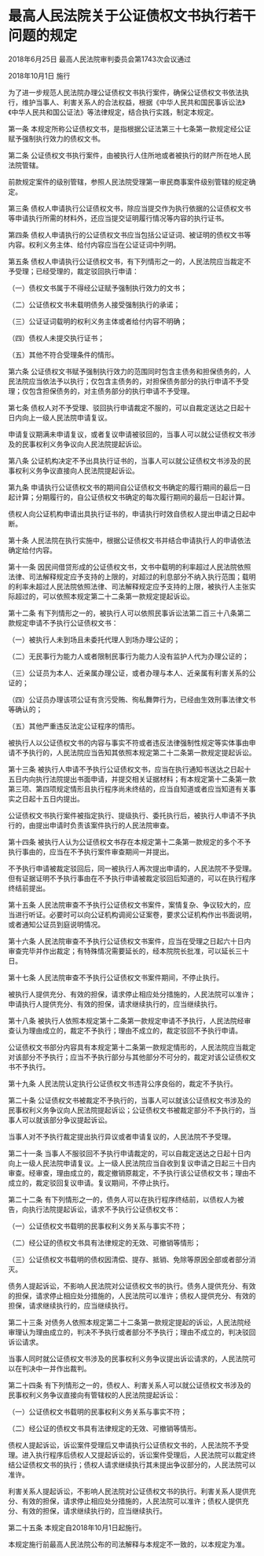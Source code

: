 # 最高人民法院关于公证债权文书执行若干问题的规定

2018年6月25日 最高人民法院审判委员会第1743次会议通过

2018年10月1日 施行

  

为了进一步规范人民法院办理公证债权文书执行案件，确保公证债权文书依法执行，维护当事人、利害关系人的合法权益，根据《中华人民共和国民事诉讼法》《中华人民共和国公证法》等法律规定，结合执行实践，制定本规定。

第一条 本规定所称公证债权文书，是指根据公证法第三十七条第一款规定经公证赋予强制执行效力的债权文书。

第二条 公证债权文书执行案件，由被执行人住所地或者被执行的财产所在地人民法院管辖。

前款规定案件的级别管辖，参照人民法院受理第一审民商事案件级别管辖的规定确定。

第三条 债权人申请执行公证债权文书，除应当提交作为执行依据的公证债权文书等申请执行所需的材料外，还应当提交证明履行情况等内容的执行证书。

第四条 债权人申请执行的公证债权文书应当包括公证证词、被证明的债权文书等内容。权利义务主体、给付内容应当在公证证词中列明。

第五条 债权人申请执行公证债权文书，有下列情形之一的，人民法院应当裁定不予受理；已经受理的，裁定驳回执行申请：

（一）债权文书属于不得经公证赋予强制执行效力的文书；

（二）公证债权文书未载明债务人接受强制执行的承诺；

（三）公证证词载明的权利义务主体或者给付内容不明确；

（四）债权人未提交执行证书；

（五）其他不符合受理条件的情形。

第六条 公证债权文书赋予强制执行效力的范围同时包含主债务和担保债务的，人民法院应当依法予以执行；仅包含主债务的，对担保债务部分的执行申请不予受理；仅包含担保债务的，对主债务部分的执行申请不予受理。

第七条 债权人对不予受理、驳回执行申请裁定不服的，可以自裁定送达之日起十日内向上一级人民法院申请复议。

申请复议期满未申请复议，或者复议申请被驳回的，当事人可以就公证债权文书涉及的民事权利义务争议向人民法院提起诉讼。

第八条 公证机构决定不予出具执行证书的，当事人可以就公证债权文书涉及的民事权利义务争议直接向人民法院提起诉讼。

第九条 申请执行公证债权文书的期间自公证债权文书确定的履行期间的最后一日起计算；分期履行的，自公证债权文书确定的每次履行期间的最后一日起计算。

债权人向公证机构申请出具执行证书的，申请执行时效自债权人提出申请之日起中断。

第十条 人民法院在执行实施中，根据公证债权文书并结合申请执行人的申请依法确定给付内容。

第十一条 因民间借贷形成的公证债权文书，文书中载明的利率超过人民法院依照法律、司法解释规定应予支持的上限的，对超过的利息部分不纳入执行范围；载明的利率未超过人民法院依照法律、司法解释规定应予支持的上限，被执行人主张实际超过的，可以依照本规定第二十二条第一款规定提起诉讼。

第十二条 有下列情形之一的，被执行人可以依照民事诉讼法第二百三十八条第二款规定申请不予执行公证债权文书：

（一）被执行人未到场且未委托代理人到场办理公证的；

（二）无民事行为能力人或者限制民事行为能力人没有监护人代为办理公证的；

（三）公证员为本人、近亲属办理公证，或者办理与本人、近亲属有利害关系的公证的；

（四）公证员办理该项公证有贪污受贿、徇私舞弊行为，已经由生效刑事法律文书等确认的；

（五）其他严重违反法定公证程序的情形。

被执行人以公证债权文书的内容与事实不符或者违反法律强制性规定等实体事由申请不予执行的，人民法院应当告知其依照本规定第二十二条第一款规定提起诉讼。

第十三条 被执行人申请不予执行公证债权文书，应当在执行通知书送达之日起十五日内向执行法院提出书面申请，并提交相关证据材料；有本规定第十二条第一款第三项、第四项规定情形且执行程序尚未终结的，应当自知道或者应当知道有关事实之日起十五日内提出。

公证债权文书执行案件被指定执行、提级执行、委托执行后，被执行人申请不予执行的，由提出申请时负责该案件执行的人民法院审查。

第十四条 被执行人认为公证债权文书存在本规定第十二条第一款规定的多个不予执行事由的，应当在不予执行案件审查期间一并提出。

不予执行申请被裁定驳回后，同一被执行人再次提出申请的，人民法院不予受理。但有证据证明不予执行事由在不予执行申请被裁定驳回后知道的，可以在执行程序终结前提出。

第十五条 人民法院审查不予执行公证债权文书案件，案情复杂、争议较大的，应当进行听证。必要时可以向公证机构调阅公证案卷，要求公证机构作出书面说明，或者通知公证员到庭说明情况。

第十六条 人民法院审查不予执行公证债权文书案件，应当在受理之日起六十日内审查完毕并作出裁定；有特殊情况需要延长的，经本院院长批准，可以延长三十日。

第十七条 人民法院审查不予执行公证债权文书案件期间，不停止执行。

被执行人提供充分、有效的担保，请求停止相应处分措施的，人民法院可以准许；申请执行人提供充分、有效的担保，请求继续执行的，应当继续执行。

第十八条 被执行人依照本规定第十二条第一款规定申请不予执行，人民法院经审查认为理由成立的，裁定不予执行；理由不成立的，裁定驳回不予执行申请。

公证债权文书部分内容具有本规定第十二条第一款规定情形的，人民法院应当裁定对该部分不予执行；应当不予执行部分与其他部分不可分的，裁定对该公证债权文书不予执行。

第十九条 人民法院认定执行公证债权文书违背公序良俗的，裁定不予执行。

第二十条 公证债权文书被裁定不予执行的，当事人可以就该公证债权文书涉及的民事权利义务争议向人民法院提起诉讼；公证债权文书被裁定部分不予执行的，当事人可以就该部分争议提起诉讼。

当事人对不予执行裁定提出执行异议或者申请复议的，人民法院不予受理。

第二十一条 当事人不服驳回不予执行申请裁定的，可以自裁定送达之日起十日内向上一级人民法院申请复议。上一级人民法院应当自收到复议申请之日起三十日内审查。经审查，理由成立的，裁定撤销原裁定，不予执行该公证债权文书；理由不成立的，裁定驳回复议申请。复议期间，不停止执行。

第二十二条 有下列情形之一的，债务人可以在执行程序终结前，以债权人为被告，向执行法院提起诉讼，请求不予执行公证债权文书：

（一）公证债权文书载明的民事权利义务关系与事实不符；

（二）经公证的债权文书具有法律规定的无效、可撤销等情形；

（三）公证债权文书载明的债权因清偿、提存、抵销、免除等原因全部或者部分消灭。

债务人提起诉讼，不影响人民法院对公证债权文书的执行。债务人提供充分、有效的担保，请求停止相应处分措施的，人民法院可以准许；债权人提供充分、有效的担保，请求继续执行的，应当继续执行。

第二十三条 对债务人依照本规定第二十二条第一款规定提起的诉讼，人民法院经审理认为理由成立的，判决不予执行或者部分不予执行；理由不成立的，判决驳回诉讼请求。

当事人同时就公证债权文书涉及的民事权利义务争议提出诉讼请求的，人民法院可以在判决中一并作出裁判。

第二十四条 有下列情形之一的，债权人、利害关系人可以就公证债权文书涉及的民事权利义务争议直接向有管辖权的人民法院提起诉讼：

（一）公证债权文书载明的民事权利义务关系与事实不符；

（二）经公证的债权文书具有法律规定的无效、可撤销等情形。

债权人提起诉讼，诉讼案件受理后又申请执行公证债权文书的，人民法院不予受理。进入执行程序后债权人又提起诉讼的，诉讼案件受理后，人民法院可以裁定终结公证债权文书的执行；债权人请求继续执行其未提出争议部分的，人民法院可以准许。

利害关系人提起诉讼，不影响人民法院对公证债权文书的执行。利害关系人提供充分、有效的担保，请求停止相应处分措施的，人民法院可以准许；债权人提供充分、有效的担保，请求继续执行的，应当继续执行。

第二十五条 本规定自2018年10月1日起施行。

本规定施行前最高人民法院公布的司法解释与本规定不一致的，以本规定为准。